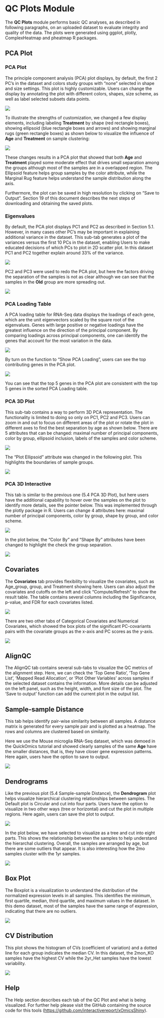 # QC Plots Module

The **QC Plots** module performs basic QC analyses, as described in following paragraphs, on an uploaded dataset to evaluate integrity and quality of the data. The plots were generated using ggplot, plotly, ComplexHeatmap and pheatmap R packages.

## PCA Plot

### PCA Plot
The principle component analysis (PCA) plot displays, by default, the first 2 PC’s in the dataset and colors study groups with “none” selected in shape and size settings. This plot is highly customizable. Users can change the display by annotating the plot with different colors, shapes, size scheme, as well as label selected subsets data points.

[![](`r pic_path`f5-1.png)](`r pic_path`f5-1.png)

To illustrate the strengths of customization, we changed a few display elements, including labeling **Treatment** by shape (red rectangle boxes), showing ellipsoid (blue rectangle boxes and arrows) and showing marginal rugs (green rectangle boxes) as shown below to visualize the influence of **Age** and **Treatment** on sample clustering:

[![](`r pic_path`f5-2.png)](`r pic_path`f5-2.png)

These changes results in a PCA plot that showed that both **Age** and **Treatment** played some moderate effect that drives small separation among the groups although most of the samples are in a overlapped region. The Ellipsoid feature helps group samples by the color attribute, while the Marginal Rug feature helps understand the sample distribution along the axis.

Furthermore, the plot can be saved in high resolution by clicking on "Save to Output”. Section 19 of this document describes the next steps of downloading and obtaining the saved plots.

### Eigenvalues

By default, the PCA plot displays PC1 and PC2 as described in Section 5.1. However, in many cases other PC’s may be important in explaining additional variance in the dataset. This sub-tab generates a plot of the variances versus the first 10 PCs in the dataset, enabling Users to make educated decisions of which PCs to plot in 2D scatter plot. In this dataset PC1 and PC2 together explain around 33% of the variance.

[![](`r pic_path`f5-3.png)](`r pic_path`f5-3.png)

PC2 and PC3 were used to redo the PCA plot, but here the factors driving the separation of the samples is not as clear although we can see that the samples in the **Old** group are more spreading out.

[![](`r pic_path`f5-4.png)](`r pic_path`f5-4.png)

### PCA Loading Table
A PCA loading table for RNA-Seq data displays the loadings of each gene, which are the unit eigenvectors scaled by the square root of the eigenvalues. Genes with large positive or negative loadings have the greatest influence on the direction of the principal component. By comparing loadings across principal components, one can identify the genes that account for the most variation in the data.

[![](`r pic_path`f5-5.png)](`r pic_path`f5-5.png)

By turn on the function to "Show PCA Loading", users can see the top contributing genes in the PCA plot. 

[![](`r pic_path`f5-6.png)](`r pic_path`f5-6.png)

You can see that the top 5 genes in the PCA plot are consistent with the top 5 genes in the sorted PCA Loading table.

### PCA 3D Plot

This sub-tab contains a way to perform 3D PCA representation. The functionality is limited to doing so only on PC1, PC2 and PC3. Users can zoom in and out to focus on different areas of the plot or rotate the plot in different axes to find the best separation by age as shown below. There are 5 attributes that can be changed: maximal number of principal components, color by group, ellipsoid inclusion, labels of the samples and color scheme.

[![](`r pic_path`f5-7.png)](`r pic_path`f5-7.png)

The “Plot Ellipsoid” attribute was changed in the following plot. This highlights the boundaries of sample groups.

[![](`r pic_path`f5-8.png)](`r pic_path`f5-8.png)

### PCA 3D Interactive

This tab is similar to the previous one (5.4 PCA 3D Plot), but here users have the additional capability to hover over the samples on the plot to identify more details, see the pointer below. This was implemented through the plotly package in R. Users can change 4 attributes here: maximal number of principal components, color by group, shape by group, and color scheme.

[![](`r pic_path`f5-9.png)](`r pic_path`f5-9.png)

In the plot below, the “Color By” and “Shape By” attributes have been changed to highlight the check the group separation.

[![](`r pic_path`f5-10.png)](`r pic_path`f5-10.png)

## Covariates

The **Covariates** tab provides flexibility to visualize the covariates, such as Age_group, group, and Treatment showing here. Users can also adjust the covariates and cutoffs on the left and click "Compute/Refresh" to show the result table. The table contains several columns including the Significance, p-value, and FDR for each covariates listed. 

[![](`r pic_path`f5-11.png)](`r pic_path`f5-11.png)

There are two other tabs of Categorical Covariates and Numerical Covariates, which showed the box plots of the significant PC-covariants pairs with the covariate groups as the x-axis and PC scores as the y-axis.

[![](`r pic_path`f5-12.png)](`r pic_path`f5-12.png)


## AlignQC

The AlignQC tab contains several sub-tabs to visualize the QC metrics of the alignment step. Here, we can check the 'Top Gene Ratio', 'Top Gene List', 'Mapped Read Allocation', or 'Plot Other Variables' across samples if the selected dataset contains the information. More details can be adjusted on the left panel, such as the height, width, and font size of the plot. The 'Save to output' function can add the current plot in the output list.

## Sample-sample Distance

This tab helps identify pair-wise similarity between all samples. A distance matrix is generated for every sample pair and is plotted as a heatmap. The rows and columns are clustered based on similarity.

Here we use the Mouse microglia RNA-Seq dataset, which was demoed in the QuickOmics tutorial and showed clearly samples of the same **Age** have the smaller distances, that is, they have closer gene expression patterns. Here again, users have the option to save to output.

[![](`r pic_path`f5-14.png)](`r pic_path`f5-14.png)

## Dendrograms

Like the previous plot (5.4 Sample-sample Distance), the **Dendrogram** plot helps visualize hierarchical clustering relationships between samples. The Default plot is Circular and cut into four parts. Users have the option to visualize in two other ways (tree or horizontal) and cut the plot in multiple regions. Here again, users can save the plot to output.

[![](`r pic_path`f5-15.png)](`r pic_path`f5-15.png)

In the plot below, we have selected to visualize as a tree and cut into eight parts. This shows the relationship between the samples to help understand the hierarchal clustering. Overall, the samples are arranged by age, but there are some outliers that appear. It is also interesting how the 2mo samples cluster with the 1yr samples.

[![](`r pic_path`f5-16.png)](`r pic_path`f5-16.png)

## Box Plot

The Boxplot is a visualization to understand the distribution of the normalized expression levels in all samples. This identifies the minimum, first quartile, median, third quartile, and maximum values in the dataset. In this demo dataset, most of the samples have the same range of expression, indicating that there are no outliers.

[![](`r pic_path`f5-17.png)](`r pic_path`f5-17.png)

## CV Distribution

This plot shows the histogram of CVs (coefficient of variation) and a dotted line for each group indicates the median CV. In this dataset, the 2mon_KO samples have the highest CV while the 2yr_Het samples have the lowest variability.

[![](`r pic_path`f5-18.png)](`r pic_path`f5-18.png)

## Help

The Help section describes each tab of the QC Plot and what is being visualized. For further help please visit the GitHub containing the source code for this tools ([https://github.com/interactivereport/xOmicsShiny](https://github.com/interactivereport/xOmicsShiny){target="_blank"}).
